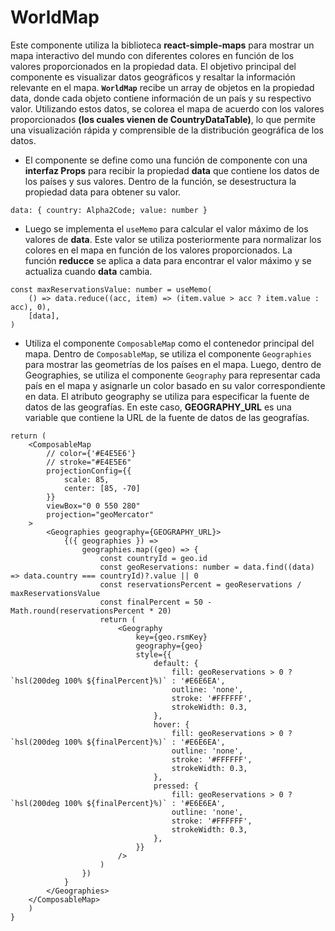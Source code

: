 # WorldMap

Este componente utiliza la biblioteca **react-simple-maps** para mostrar un mapa interactivo del mundo con diferentes colores en función de los valores proporcionados en la propiedad data. El objetivo principal del componente es visualizar datos geográficos y resaltar la información relevante en el mapa.
**`WorldMap`** recibe un array de objetos en la propiedad data, donde cada objeto contiene información de un país y su respectivo valor. Utilizando estos datos, se colorea el mapa de acuerdo con los valores proporcionados **(los cuales vienen de CountryDataTable)**, lo que permite una visualización rápida y comprensible de la distribución geográfica de los datos.

- El componente se define como una función de componente con una **interfaz Props** para recibir la propiedad **data** que contiene los datos de los países y sus valores. Dentro de la función, se desestructura la propiedad data para obtener su valor.

```tsx title="/components/screens/BudgetScreen/WorldMap.tsx" 
data: { country: Alpha2Code; value: number }
```

- Luego se implementa el `useMemo` para calcular el valor máximo de los valores de **data**. Este valor se utiliza posteriormente para normalizar los colores en el mapa en función de los valores proporcionados. La función **reducce** se aplica a data para encontrar el valor máximo y se actualiza cuando **data** cambia.

```tsx title="/components/screens/BudgetScreen/WorldMap.tsx" 
const maxReservationsValue: number = useMemo(
    () => data.reduce((acc, item) => (item.value > acc ? item.value : acc), 0),
    [data],
)
```

- Utiliza el componente `ComposableMap` como el contenedor principal del mapa. Dentro de `ComposableMap`, se utiliza el componente `Geographies` para mostrar las geometrías de los países en el mapa. Luego, dentro de Geographies, se utiliza el componente `Geography` para representar cada país en el mapa y asignarle un color basado en su valor correspondiente en data.
El atributo geography se utiliza para especificar la fuente de datos de las geografías. En este caso, **GEOGRAPHY_URL** es una variable que contiene la URL de la fuente de datos de las geografías.

```tsx title="/components/screens/BudgetScreen/WorldMap.tsx" 
return (
    <ComposableMap
        // color={'#E4E5E6'}
        // stroke="#E4E5E6"
        projectionConfig={{
            scale: 85,
            center: [85, -70]
        }}
        viewBox="0 0 550 280"
        projection="geoMercator"
    >
        <Geographies geography={GEOGRAPHY_URL}>
            {({ geographies }) =>
                geographies.map((geo) => {
                    const countryId = geo.id
                    const geoReservations: number = data.find((data) => data.country === countryId)?.value || 0
                    const reservationsPercent = geoReservations / maxReservationsValue
                    const finalPercent = 50 - Math.round(reservationsPercent * 20)
                    return (
                        <Geography
                            key={geo.rsmKey}
                            geography={geo}
                            style={{
                                default: {
                                    fill: geoReservations > 0 ? `hsl(200deg 100% ${finalPercent}%)` : '#E6E6EA',
                                    outline: 'none',
                                    stroke: '#FFFFFF', 
                                    strokeWidth: 0.3, 
                                },
                                hover: {
                                    fill: geoReservations > 0 ? `hsl(200deg 100% ${finalPercent}%)` : '#E6E6EA',
                                    outline: 'none',
                                    stroke: '#FFFFFF', 
                                    strokeWidth: 0.3, 
                                },
                                pressed: {
                                    fill: geoReservations > 0 ? `hsl(200deg 100% ${finalPercent}%)` : '#E6E6EA',
                                    outline: 'none',
                                    stroke: '#FFFFFF', 
                                    strokeWidth: 0.3, 
                                },
                            }}
                        />
                    )
                })
            }
        </Geographies>
    </ComposableMap>
    )
}
```
